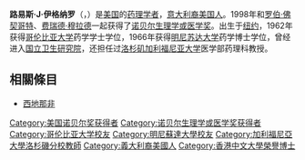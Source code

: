 '''路易斯·J·伊格纳罗'''（{{lang-en|'''Louis J. Ignarro'''}}，{{bd|1941年|5月31日|catIdx=Ignarro, Louis}}）是[[美国|美国]]的[[药理学|药理学者]]，[[意大利裔美国人|意大利裔美国人]]。1998年和[[罗伯·佛契哥特|罗伯·佛契哥特]]、[[费瑞德·穆拉德|费瑞德·穆拉德]]一起获得了[[诺贝尔生理学或医学奖|诺贝尔生理学或医学奖]]。出生于[[纽约|纽约]]，1962年获得[[哥伦比亚大学|哥伦比亚大学]]药学学士学位，1966年获得[[明尼苏达大学|明尼苏达大学]]药学博士学位，曾经进入[[国立卫生研究院_(美国)|国立卫生研究院]]，还担任过[[洛杉矶加利福尼亚大学|洛杉矶加利福尼亚大学]]医学部药理科教授。

==相關條目==
*[[西地那非|西地那非]]

{{Authority control}}
{{諾貝爾生理學或醫學獎獲得者 (1976年－2000年)}}
{{DEFAULTSORT:Ignarro, Louis}}
[[Category:美国诺贝尔奖获得者|Category:美国诺贝尔奖获得者]]
[[Category:诺贝尔生理学或医学奖获得者|Category:诺贝尔生理学或医学奖获得者]]
[[Category:哥伦比亚大学校友|Category:哥伦比亚大学校友]]
[[Category:明尼蘇達大學校友|Category:明尼蘇達大學校友]]
[[Category:加利福尼亞大學洛杉磯分校教師|Category:加利福尼亞大學洛杉磯分校教師]]
[[Category:義大利裔美國人|Category:義大利裔美國人]]
[[Category:香港中文大學榮譽博士|Category:香港中文大學榮譽博士]]
